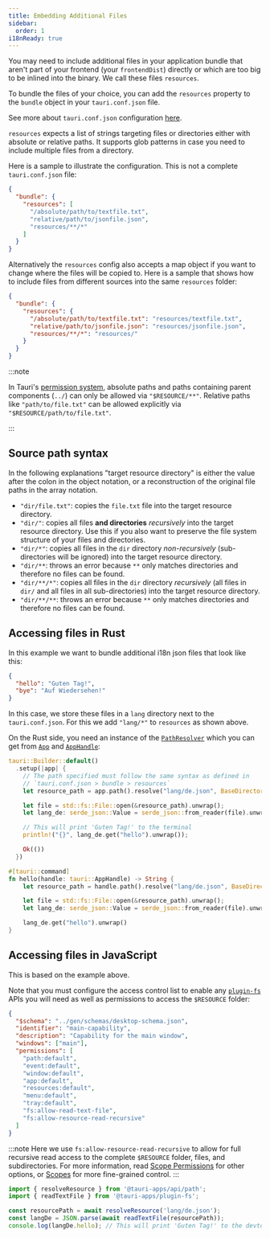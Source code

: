```yaml
---
title: Embedding Additional Files
sidebar:
  order: 1
i18nReady: true
---
```


You may need to include additional files in your application bundle that aren't part of your frontend (your `frontendDist`) directly or which are too big to be inlined into the binary. We call these files `resources`.

To bundle the files of your choice, you can add the `resources` property to the `bundle` object in your `tauri.conf.json` file.

See more about `tauri.conf.json` configuration [here][tauri.bundle].

`resources` expects a list of strings targeting files or directories either with absolute or relative paths. It supports glob patterns in case you need to include multiple files from a directory.

Here is a sample to illustrate the configuration. This is not a complete `tauri.conf.json` file:

```json title=tauri.conf.json
{
  "bundle": {
    "resources": [
      "/absolute/path/to/textfile.txt",
      "relative/path/to/jsonfile.json",
      "resources/**/*"
    ]
  }
}
```

Alternatively the `resources` config also accepts a map object if you want to change where the files will be copied to. Here is a sample that shows how to include files from different sources into the same `resources` folder:

```json title=tauri.conf.json
{
  "bundle": {
    "resources": {
      "/absolute/path/to/textfile.txt": "resources/textfile.txt",
      "relative/path/to/jsonfile.json": "resources/jsonfile.json",
      "resources/**/*": "resources/"
    }
  }
}
```

:::note

In Tauri's [permission system](/reference/acl/capability/), absolute paths and paths containing parent components (`../`) can only be allowed via `"$RESOURCE/**"`. Relative paths like `"path/to/file.txt"` can be allowed explicitly via `"$RESOURCE/path/to/file.txt"`.

:::

## Source path syntax

In the following explanations "target resource directory" is either the value after the colon in the object notation, or a reconstruction of the original file paths in the array notation.

- `"dir/file.txt"`: copies the `file.txt` file into the target resource directory.
- `"dir/"`: copies all files **and directories** _recursively_ into the target resource directory. Use this if you also want to preserve the file system structure of your files and directories.
- `"dir/*"`: copies all files in the `dir` directory _non-recursively_ (sub-directories will be ignored) into the target resource directory.
- `"dir/**`: throws an error because `**` only matches directories and therefore no files can be found.
- `"dir/**/*"`: copies all files in the `dir` directory _recursively_ (all files in `dir/` and all files in all sub-directories) into the target resource directory.
- `"dir/**/**`: throws an error because `**` only matches directories and therefore no files can be found.

## Accessing files in Rust

In this example we want to bundle additional i18n json files that look like this:

```json title=de.json
{
  "hello": "Guten Tag!",
  "bye": "Auf Wiedersehen!"
}
```

In this case, we store these files in a `lang` directory next to the `tauri.conf.json`.
For this we add `"lang/*"` to `resources` as shown above.

On the Rust side, you need an instance of the [`PathResolver`] which you can get from [`App`] and [`AppHandle`]:

```rust
tauri::Builder::default()
  .setup(|app| {
    // The path specified must follow the same syntax as defined in
    // `tauri.conf.json > bundle > resources`
    let resource_path = app.path().resolve("lang/de.json", BaseDirectory::Resource)?;

    let file = std::fs::File::open(&resource_path).unwrap();
    let lang_de: serde_json::Value = serde_json::from_reader(file).unwrap();

    // This will print 'Guten Tag!' to the terminal
    println!("{}", lang_de.get("hello").unwrap());

    Ok(())
  })
```

```rust
#[tauri::command]
fn hello(handle: tauri::AppHandle) -> String {
    let resource_path = handle.path().resolve("lang/de.json", BaseDirectory::Resource)?;

    let file = std::fs::File::open(&resource_path).unwrap();
    let lang_de: serde_json::Value = serde_json::from_reader(file).unwrap();

    lang_de.get("hello").unwrap()
}
```

## Accessing files in JavaScript

This is based on the example above.

Note that you must configure the access control list to enable any [`plugin-fs`] APIs you will need as well as permissions to access the `$RESOURCE` folder:

```json title=src-tauri/capabilities/default.json ins={14-15}
{
  "$schema": "../gen/schemas/desktop-schema.json",
  "identifier": "main-capability",
  "description": "Capability for the main window",
  "windows": ["main"],
  "permissions": [
    "path:default",
    "event:default",
    "window:default",
    "app:default",
    "resources:default",
    "menu:default",
    "tray:default",
    "fs:allow-read-text-file",
    "fs:allow-resource-read-recursive"
  ]
}
```

:::note
Here we use `fs:allow-resource-read-recursive` to allow for full recursive read access to the complete `$RESOURCE` folder, files, and subdirectories.
For more information, read [Scope Permissions] for other options, or [Scopes] for more fine-grained control.
:::

```javascript
import { resolveResource } from '@tauri-apps/api/path';
import { readTextFile } from '@tauri-apps/plugin-fs';

const resourcePath = await resolveResource('lang/de.json');
const langDe = JSON.parse(await readTextFile(resourcePath));
console.log(langDe.hello); // This will print 'Guten Tag!' to the devtools console
```

[tauri.bundle]: /reference/config/#bundleconfig
[`pathresolver`]: https://docs.rs/tauri/latest/tauri/struct.PathResolver.html
[`app`]: https://docs.rs/tauri/latest/tauri/struct.App.html
[`apphandle`]: https://docs.rs/tauri/latest/tauri/struct.AppHandle.html
[`plugin-fs`]: /reference/javascript/fs/
[Scope Permissions]: /plugin/file-system/#scopes
[scopes]: /plugin/file-system/#scopes
